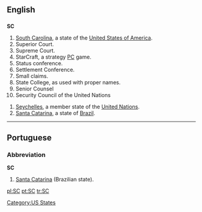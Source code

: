 {{see|sc.}}
==English==

==={{abbreviation}}===
'''SC'''

# [[South Carolina]], a state of the [[United States of America]].
# Superior Court.
# Supreme Court.
# StarCraft, a strategy [[PC]] game.
# Status conference.
# Settlement Conference.
# Small claims.
# State College, as used with proper names.
# Senior Counsel
# Security Council of the United Nations
[[Category:US States]]
#[[Seychelles]], a member state of the [[United Nations]].
#[[Santa Catarina]], a state of [[Brazil]].
----

==Portuguese==

===Abbreviation===
'''SC'''

# [[Santa Catarina]] (Brazilian state).

[[pl:SC]]
[[pt:SC]]
[[tr:SC]]